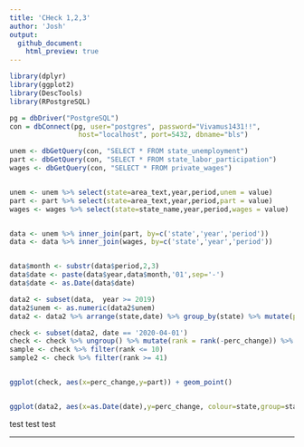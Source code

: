 ```yaml
---
title: 'CHeck 1,2,3'
author: 'Josh'
output:
  github_document:
    html_preview: true
---
```



```r
library(dplyr)
library(ggplot2)
library(DescTools)
library(RPostgreSQL)

pg = dbDriver("PostgreSQL")
con = dbConnect(pg, user="postgres", password="Vivamus1431!!",
                 host="localhost", port=5432, dbname="bls")

unem <- dbGetQuery(con, "SELECT * FROM state_unemployment")
part <- dbGetQuery(con, "SELECT * FROM state_labor_participation")
wages <- dbGetQuery(con, "SELECT * FROM private_wages")


unem <- unem %>% select(state=area_text,year,period,unem = value)
part <- part %>% select(state=area_text,year,period,part = value)
wages <- wages %>% select(state=state_name,year,period,wages = value)


data <- unem %>% inner_join(part, by=c('state','year','period'))
data <- data %>% inner_join(wages, by=c('state','year','period'))


data$month <- substr(data$period,2,3)
data$date <- paste(data$year,data$month,'01',sep='-')
data$date <- as.Date(data$date)
```

```r
data2 <- subset(data,  year >= 2019)
data2$unem <- as.numeric(data2$unem)
data2 <- data2 %>% arrange(state,date) %>% group_by(state) %>% mutate(perc_change = (unem/lag(unem)-1))

check <- subset(data2, date == '2020-04-01')
check <- check %>% ungroup() %>% mutate(rank = rank(-perc_change)) %>% arrange(rank)
sample <- check %>% filter(rank <= 10)
sample2 <- check %>% filter(rank >= 41)


ggplot(check, aes(x=perc_change,y=part)) + geom_point()


ggplot(data2, aes(x=as.Date(date),y=perc_change, colour=state,group=state)) + geom_line()
```

test test test

* * *
